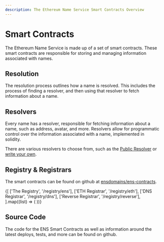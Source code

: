 ```yaml
---
description: The Ethereum Name Service Smart Contracts Overview
---
```



# Smart Contracts

The Ethereum Name Service is made up of a set of smart contracts.
These smart contracts are responsible for storing and managing information associated with names.

## Resolution

The resolution process outlines how a name is resolved.
This includes the process of finding a resolver, and then using that resolver to fetch information about a name.

<EmbedLink
  title="Resolution Process"
  description="The resolution process"
  href="/resolution"
/>

## Resolvers

Every name has a resolver, responsible for fetching information about a name, such as address, avatar, and more.
Resolvers allow for programmatic control over the information associated with a name, implemented in solidity.

There are various resolvers to choose from, such as the [Public Resolver](/resolvers/public) or [write your own](/resolvers/writing).

<EmbedLink
  title="Resolvers Quickstart"
  description=""
  href="/resolvers/quickstart"
/>

## Registry & Registrars

The smart contracts can be found on github at [ensdomains/ens-contracts](https://github.com/ensdomains/ens-contracts).

<div>
  <div className="grid grid-cols-3 gap-4">
    {[
      ['The Registry', '/registry/ens'],
      ['ETH Registrar', '/registry/eth'],
      ['DNS Registrar', '/registry/dns'],
      ['Reverse Registrar', '/registry/reverse'],
    ].map((list) => (
      <EmbedLink
        title={list[0]}
        description="The resolution process"
        href={list[1]}
        key={list[1]}
        className="p-4"
      />
    ))}
  </div>
</div>

## Source Code

The code for the ENS Smart Contracts as well as information around the latest deploys, tests, and more can be found on github.

<div>
  <Repository
    src="ensdomains/ens-contracts"
    description="Ethereum Name Service Contracts"
  />
</div>
